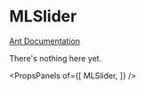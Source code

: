
# MLSlider

[Ant Documentation](https://3x.ant.design/components/slider)

There's nothing here yet.


<PropsPanels of={[
  MLSlider,
]} />
